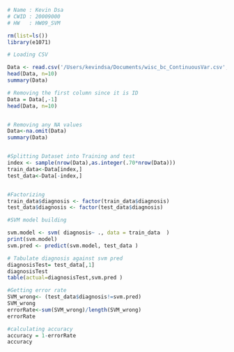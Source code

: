 ```r
# Name : Kevin Dsa
# CWID : 20009000
# HW   : HW09_SVM

rm(list=ls())
library(e1071)

# Loading CSV 

Data <- read.csv('/Users/kevindsa/Documents/wisc_bc_ContinuousVar.csv',header=TRUE, sep=",")
head(Data, n=10)
summary(Data)

# Removing the first column since it is ID
Data = Data[,-1]
head(Data, n=10)


# Removing any NA values
Data<-na.omit(Data)
summary(Data)


#Splitting Dataset into Training and test
index <- sample(nrow(Data),as.integer(.70*nrow(Data)))
train_data<-Data[index,]
test_data<-Data[-index,]


#Factorizing
train_data$diagnosis <- factor(train_data$diagnosis)
test_data$diagnosis <- factor(test_data$diagnosis)

#SVM model building

svm.model <- svm( diagnosis~ ., data = train_data  )
print(svm.model)
svm.pred <- predict(svm.model, test_data )

# Tabulate diagnosis against svm pred
diagnosisTest= test_data[,1]
diagnosisTest
table(actual=diagnosisTest,svm.pred )

#Getting error rate
SVM_wrong<- (test_data$diagnosis!=svm.pred)
SVM_wrong
errorRate<-sum(SVM_wrong)/length(SVM_wrong)
errorRate

#calculating accuracy
accuracy = 1-errorRate
accuracy


```

